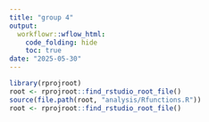 ```yaml
---
title: "group 4"
output:
  workflowr::wflow_html:
    code_folding: hide
    toc: true
date: "2025-05-30"
---
```


```r
library(rprojroot)
root <- rprojroot::find_rstudio_root_file()
source(file.path(root, "analysis/Rfunctions.R"))
root <- rprojroot::find_rstudio_root_file()
```
